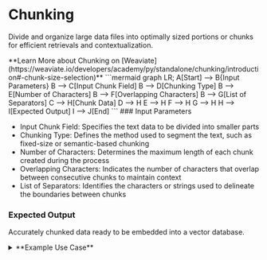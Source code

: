# Chunking

Divide and organize large data files 
into optimally sized portions or chunks for 
efficient retrievals and contextualization.

<Callout emoji="💡">
    **Learn More about Chunking on [Weaviate](https://weaviate.io/developers/academy/py/standalone/chunking/introduction#-chunk-size-selection)**
</Callout>
```mermaid
    graph LR;
    A[Start] --> B{Input Parameters}
    B --> C[Input Chunk Field]
    B --> D[Chunking Type]
    B --> E[Number of Characters]
    B --> F[Overlapping Characters]
    B --> G[List of Separators]
    C --> H[Chunk Data]
    D --> H
    E --> H
    F --> H
    G --> H
    H --> I[Expected Output]
    I --> J[End]
```
### Input Parameters

- Input Chunk Field: Specifies the text data to be divided into smaller parts
- Chunking Type: Defines the method used to segment the text, such as fixed-size or semantic-based chunking
- Number of Characters: Determines the maximum length of each chunk created during the process
- Overlapping Characters:  Indicates the number of characters that overlap between consecutive chunks to maintain context
- List of Separators: Identifies the characters or strings used to delineate the boundaries between chunks

### Expected Output

Accurately chunked data ready to be embedded into a vector database.

<details>
<summary>**Example Use Case**</summary>

In this example workflow of vectorizing text data, text is fed into the chunking node 
which perfoms fixed-size chunking at 500 characters with the amount of character overlap between 
chunks at 5 and the requisites for separating chunks being common sentence-ending punctuation.

![Example Workflow](/assets/chunking-workflow.png)

</details>